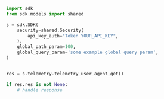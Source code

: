```python showLineNumbers copy filename="Telemetry User Agent Get usage example"
import sdk
from sdk.models import shared

s = sdk.SDK(
    security=shared.Security(
        api_key_auth="Token YOUR_API_KEY",
    ),
    global_path_param=100,
    global_query_param='some example global query param',
)


res = s.telemetry.telemetry_user_agent_get()

if res.res is not None:
    # handle response
```
